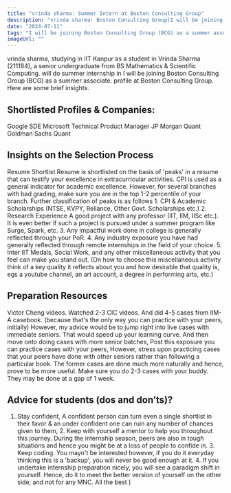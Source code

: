 ```yaml
---
title: "vrinda sharma: Summer Intern at Boston Consulting Group"
description: "vrinda sharma: Boston Consulting Group(I will be joining Boston Consulting Group (BCG) as a summer associate.)"
date: "2024-07-11"
tags: "I will be joining Boston Consulting Group (BCG) as a summer associate.,Boston Consulting Group,Internship"
imageUrl: ""
---
```


vrinda sharma, studying in IIT Kanpur as a  student in Vrinda Sharma (211184), a senior undergraduate from BS Mathematics & Scientific Computing. will do
 summer internship in I will be joining Boston Consulting Group (BCG) as a summer associate. profile at Boston Consulting Group. Here are some brief
insights.

## Shortlisted Profiles & Companies:
Google SDE Microsoft Technical Product Manager JP Morgan Quant Goldman Sachs Quant

## Insights on the Selection Process
Resume Shortlist Resume is shortlisted on the basis of 'peaks' in a resume that can testify your excellence in extracurricular activities. CPI is used as a general indicator for academic excellence. However, for several branches with bad grading, make sure you are in the top 1-2 percentile of your branch. Further classification of peaks is as follows 1. CPI & Academic Scholarships (NTSE, KVPY, Reliance, Other Govt. Scholarships etc.) 2. Research Experience A good project with any professor (IIT, IIM, IISc etc.). It is even better if such a project is pursued under a summer program like Surge, Spark, etc. 3. Any impactful work done in college is generally reflected through your PoR. 4. Any industry exposure you have had generally reflected through remote internships in the field of your choice. 5. Inter IIT Medals, Social Work, and any other miscellaneous activity that you feel can make you stand out. (On how to choose this miscellaneous activity think of a key quality it reflects about you and how desirable that quality is, egs a youtube channel, an art account, a degree in performing arts, etc.)

##  Preparation Resources
Victor Cheng videos. Watched 2-3 CIC videos. And did 4-5 cases from IIM-A casebook. (because that's the only way you can practice with your peers, initially) However, my advice would be to jump right into live cases with immediate seniors. That would speed up your learning curve. And then move onto doing cases with more senior batches, Post this exposure you can practice cases with your peers, However, stress upon practicing cases that your peers have done with other seniors rather than following a particular book. The former cases are done much more naturally and hence, prove to be more useful. Make sure you do 2-3 cases with your buddy. They may be done at a gap of 1 week.

## Advice for students (dos and don’ts)? 
1. Stay confident, A confident person can turn even a single shortlist in their favor & an under confident one can ruin any number of chances given to them, 2. Keep with yourself a mentor to help you throughout this journey. During the internship season, peers are also in tough situations and hence you might be at a loss of people to confide in. 3. Keep coding. You mayn't be interested however, if you do it everyday thinking this is a 'backup', you will never be good enough at it. 4. If you undertake internship preparation nicely, you will see a paradigm shift in yourself. Hence, do it to meet the better version of yourself on the other side, and not for any MNC. All the best )

